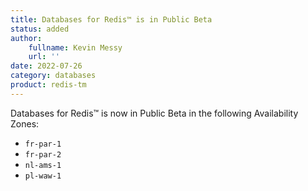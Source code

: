 ```yaml
---
title: Databases for Redis™ is in Public Beta
status: added
author:
    fullname: Kevin Messy
    url: ''
date: 2022-07-26
category: databases
product: redis-tm
---
```


Databases for Redis™ is now in Public Beta in the following Availability Zones:
* `fr-par-1`
* `fr-par-2`
* `nl-ams-1`
* `pl-waw-1`
